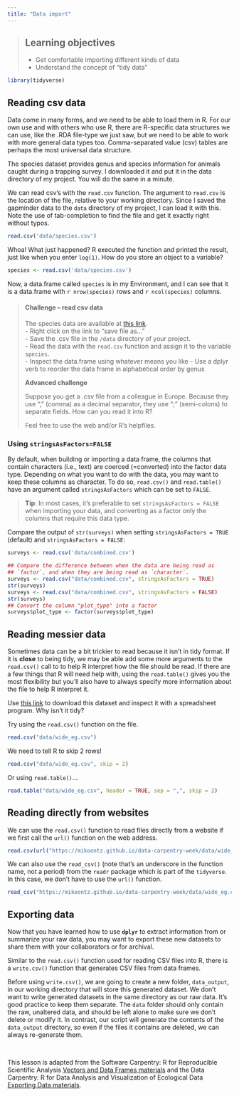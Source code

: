 ```yaml
---
title: "Data import"
---
```


> ## Learning objectives
>
> * Get comfortable importing different kinds of data
> * Understand the concept of "tidy data"

```r
library(tidyverse)
```

## Reading csv data

Data come in many forms, and we need to be able to load them in R. For our own 
use and with others who use R, there are R-specific data structures we can use, 
like the .RDA file-type we just saw, but we need to be able to work with more 
general data types too. Comma-separated value (csv) tables are perhaps the most 
universal data structure. 

The species dataset provides genus and species information for animals caught
during a trapping survey. I downloaded it and put it in the data directory of my 
project. You will do the same in a minute.

We can read csv's with the `read.csv` function. The argument to `read.csv` is 
the location of the file, relative to your working directory. Since I saved the 
gapminder data to the `data` directory of my project, I can load it with this. 
Note the use of tab-completion to find the file and get it exactly right without 
typos. 

```r
read.csv('data/species.csv')
```

Whoa! What just happened? R executed the function and printed the result, just 
like when you enter `log(1)`. How do you store an object to a variable?

```r
species <- read.csv('data/species.csv')
```

Now, a data.frame called `species` is in my Environment, and I can see that it 
is a data.frame with `r nrow(species)` rows and `r ncol(species)` columns. 

> #### Challenge -- read csv data
>
> The species data are available at [this link](data/species.csv).  
> - Right click on the link to "save file as..."  
> - Save the .csv file in the `/data` directory of your project.  
> - Read the data with the `read.csv` function and assign it to the variable 
> `species`.  
> - Inspect the data.frame using whatever means you like
> - Use a dplyr verb to reorder the data frame in alphabetical order by genus
> 
> **Advanced challenge**
>
> Suppose you get a .csv file from a colleague in Europe. Because they use "," 
> (comma) as a decimal separator, they use ";" (semi-colons) to separate fields. 
> How can you read it into R? 
>
> Feel free to use the web and/or R's helpfiles.    
>

### Using `stringsAsFactors=FALSE`

By default, when building or importing a data frame, the columns that contain 
characters (i.e., text) are coerced (=converted) into the factor data type. 
Depending on what you want to do with the data, you may want to keep these 
columns as character. To do so, `read.csv()` and `read.table()` have an argument 
called `stringsAsFactors` which can be set to `FALSE`.

 > **Tip**: In most cases, it’s preferable to set `stringsAsFactors = FALSE` 
 > when importing your data, and converting as a factor only the columns that 
 > require this data type.

Compare the output of `str(surveys)` when setting `stringsAsFactors = TRUE` 
(default) and `stringsAsFactors = FALSE`:

```r
surveys <- read.csv('data/combined.csv')

## Compare the difference between when the data are being read as
## `factor`, and when they are being read as `character`.
surveys <- read.csv("data/combined.csv", stringsAsFactors = TRUE)
str(surveys)
surveys <- read.csv("data/combined.csv", stringsAsFactors = FALSE)
str(surveys)
## Convert the column "plot_type" into a factor
surveys$plot_type <- factor(surveys$plot_type)

```

## Reading messier data

Sometimes data can be a bit trickier to read because it isn't in tidy format.
If it is **close** to being tidy, we may be able add some more arguments to the
`read.csv()` call to to help R interpret how the file should be read. If there
are a few things that R will need help with, using the `read.table()` gives you
the most flexibility but you'll also have to always specify more information
about the file to help R interpret it.

Use [this link](data/wide_eg.csv) to download this dataset and inspect it with
a spreadsheet program. Why isn't it tidy?

Try using the `read.csv()` function on the file.

```r
read.csv("data/wide_eg.csv")
```

We need to tell R to skip 2 rows!

```r
read.csv("data/wide_eg.csv", skip = 2)
```

Or using `read.table()`...

```r
read.table("data/wide_eg.csv", header = TRUE, sep = ",", skip = 2)
```

## Reading directly from websites

We can use the `read.csv()` function to read files directly from a website if we
first call the `url()` function on the web address.

```r
read.csv(url("https://mikoontz.github.io/data-carpentry-week/data/wide_eg.csv"), skip = 2)
```

We can also use the `read_csv()` (note that's an underscore in the function
name, not a period) from the `readr` package which is part of the `tidyverse`.
In this case, we don't have to use the `url()` function.

```r
read_csv("https://mikoontz.github.io/data-carpentry-week/data/wide_eg.csv", skip = 2)
```

## Exporting data

Now that you have learned how to use **`dplyr`** to extract information from
or summarize your raw data, you may want to export these new datasets to share
them with your collaborators or for archival.

Similar to the `read.csv()` function used for reading CSV files into R, there is
a `write.csv()` function that generates CSV files from data frames.

Before using `write.csv()`, we are going to create a new folder, `data_output`,
in our working directory that will store this generated dataset. We don't want
to write generated datasets in the same directory as our raw data. It's good
practice to keep them separate. The `data` folder should only contain the raw,
unaltered data, and should be left alone to make sure we don't delete or modify
it. In contrast, our script will generate the contents of the `data_output`
directory, so even if the files it contains are deleted, we can always
re-generate them.

<br>

This lesson is adapted from the Software Carpentry: R for Reproducible 
Scientific Analysis [Vectors and Data Frames materials](http://data-lessons.github.io/gapminder-R/03-data-types-subsetting.html)
and the Data Carpentry: R for Data Analysis and Visualization of Ecological Data 
[Exporting Data materials](http://www.datacarpentry.org/R-ecology-lesson/03-dplyr.html).